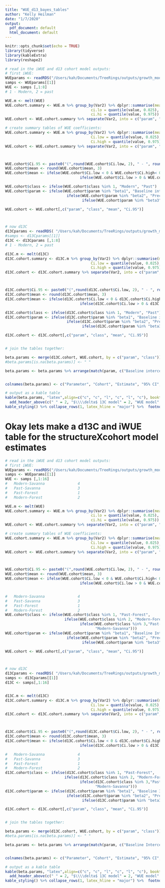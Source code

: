 ```yaml
---
title: "WUE_d13_bayes_tables"
author: "Kelly Heilman"
date: "1/7/2020"
output:
  pdf_document: default
  html_document: default
---
```


```r
knitr::opts_chunk$set(echo = TRUE)
library(tidyverse)
library(kableExtra)
library(reshape2)

```


```r
# read in the iWUE and d13 cohort model outputs:
# first iWUE:
WUEparams <- readRDS("/Users/kah/Documents/TreeRings/outputs/growth_model/iWUE_MAP_TMAX_dbh_cohort/samps.iWUE_age.cohort.re_v3.rds")
samps <- WUEparams[[1]]
WUE <- samps [,1:8]
# 1 - Modern, 2 = past

WUE.m <- melt(WUE)
WUE.cohort.summary <- WUE.m %>% group_by(Var2) %>% dplyr::summarise(mean = mean(value), 
                                       ci.lo = quantile(value, 0.025), 
                                       ci.hi = quantile(value, 0.975))
WUE.cohort <- WUE.cohort.summary %>% separate(Var2, into = c("param", "class"))

# create summary tables of WUE coefficients:
WUE.cohort.summary <- WUE.m %>% group_by(Var2) %>% dplyr::summarise(mean = mean(value), 
                                       Ci.low = quantile(value, 0.025), 
                                       Ci.high = quantile(value, 0.975))
WUE.cohort <- WUE.cohort.summary %>% separate(Var2, into = c("param", "class"))



WUE.cohort$Ci.95 <- paste0("(",round(WUE.cohort$Ci.low, 2), " - ", round(WUE.cohort$Ci.high, 2), ")")
WUE.cohort$mean <- round(WUE.cohort$mean, 3)
WUE.cohort$mean <- ifelse(WUE.cohort$Ci.low < 0 & WUE.cohort$Ci.high< 0, paste(WUE.cohort$mean, "*"),
                                  ifelse(WUE.cohort$Ci.low > 0 & WUE.cohort$Ci.high > 0, paste(WUE.cohort$mean, "*"), WUE.cohort$mean))

WUE.cohort$class <- ifelse(WUE.cohort$class %in% 1, "Modern", "Past")
WUE.cohort$param <- ifelse(WUE.cohort$param %in% "beta1", "Baseline intercept", 
                            ifelse(WUE.cohort$param %in% "beta2", "Precip",
                                   ifelse(WUE.cohort$param %in% "beta3", "June Tmax","DBH")))

WUE.cohort <- WUE.cohort[,c("param", "class", "mean", "Ci.95")]



# now d13C
d13Cparams <- readRDS( "/Users/kah/Documents/TreeRings/outputs/growth_model/iWUE_MAP_TMAX_dbh_cohort/samps.d13_ageclass_v3.rds")
#samps <- d13Cparams[[1]]
d13C <- d13Cparams [,1:8]
# 1 - Modern, 2 = past

d13C.m <- melt(d13C)
d13C.cohort.summary <- d13C.m %>% group_by(Var2) %>% dplyr::summarise(mean = mean(value), 
                                       Ci.low = quantile(value, 0.025), 
                                       Ci.high = quantile(value, 0.975))
d13C.cohort <- d13C.cohort.summary %>% separate(Var2, into = c("param", "class"))



d13C.cohort$Ci.95 <- paste0("(",round(d13C.cohort$Ci.low, 2), " - ", round(d13C.cohort$Ci.high, 2), ")")
d13C.cohort$mean <- round(d13C.cohort$mean, 3)
d13C.cohort$mean <- ifelse(d13C.cohort$Ci.low < 0 & d13C.cohort$Ci.high< 0, paste(d13C.cohort$mean, "*"),
                                  ifelse(d13C.cohort$Ci.low > 0 & d13C.cohort$Ci.high > 0, paste(d13C.cohort$mean, "*"), d13C.cohort$mean))

d13C.cohort$class <- ifelse(d13C.cohort$class %in% 1, "Modern", "Past")
d13C.cohort$param <- ifelse(d13C.cohort$param %in% "beta1", "Baseline intercept", 
                            ifelse(d13C.cohort$param %in% "beta2", "Precip",
                                   ifelse(d13C.cohort$param %in% "beta3", "June Tmax","DBH")))

d13C.cohort <- d13C.cohort[,c("param", "class", "mean", "Ci.95")]


# join the tables together:

beta.params <- merge(d13C.cohort, WUE.cohort, by = c("param", "class"))
#beta.params[is.na(beta.params)] <- " "

beta.params <- beta.params %>% arrange(match(param, c("Baseline intercept","Precip", "June Tmax", "DBH")), desc(class))


colnames(beta.params) <- c("Parameter", "Cohort", "Estimate", "95% CI", "Estimate", "95% CI")

# output as a kable table
kable(beta.params, "latex",align=c("c", "c", "l", "c", "l", "c"), booktabs = T, caption = "Parameter Estimates and Model Fit") %>%
  add_header_above(c(" " = 2, "$\\\\delta$ 13C model" = 2, "WUE model" = 2), escape =FALSE) %>%
kable_styling() %>% collapse_rows(1, latex_hline = "major") %>%  footnote(symbol = c("95% CI does not contain zero"), footnote_as_chunk = T)
```

# Okay lets make a d13C and iWUE table for the structureXcohort model estimates

```r
# read in the iWUE and d13 cohort model outputs:
# first iWUE:
WUEparams <- readRDS("/Users/kah/Documents/TreeRings/outputs/growth_model/iWUE_MAP_TMAX_dbh_cohort/samps.iWUE_struct.cohort.re_v3.rds")
samps <- WUEparams[[1]]
WUE <- samps [,1:16]
#   Modern-Savanna               4
#   Past-Savanna                 3
#   Past-Forest                  1
#   Modern-Forest                2

WUE.m <- melt(WUE)
WUE.cohort.summary <- WUE.m %>% group_by(Var2) %>% dplyr::summarise(mean = mean(value), 
                                       ci.lo = quantile(value, 0.025), 
                                       ci.hi = quantile(value, 0.975))
WUE.cohort <- WUE.cohort.summary %>% separate(Var2, into = c("param", "class"))

# create summary tables of WUE coefficients:
WUE.cohort.summary <- WUE.m %>% group_by(Var2) %>% dplyr::summarise(mean = mean(value), 
                                       Ci.low = quantile(value, 0.025), 
                                       Ci.high = quantile(value, 0.975))
WUE.cohort <- WUE.cohort.summary %>% separate(Var2, into = c("param", "class"))



WUE.cohort$Ci.95 <- paste0("(",round(WUE.cohort$Ci.low, 2), " - ", round(WUE.cohort$Ci.high, 2), ")")
WUE.cohort$mean <- round(WUE.cohort$mean, 3)
WUE.cohort$mean <- ifelse(WUE.cohort$Ci.low < 0 & WUE.cohort$Ci.high< 0, paste(WUE.cohort$mean, "*"),
                                  ifelse(WUE.cohort$Ci.low > 0 & WUE.cohort$Ci.high > 0, paste(WUE.cohort$mean, "*"), WUE.cohort$mean))


#   Modern-Savanna               4
#   Past-Savanna                 3
#   Past-Forest                  1
#   Modern-Forest                2
WUE.cohort$class <- ifelse(WUE.cohort$class %in% 1, "Past-Forest", 
                           ifelse(WUE.cohort$class %in% 2, "Modern-Forest", 
                                  ifelse(WUE.cohort$class %in% 3,"Past-Savanna",
                                         "Modern-Savanna")))
WUE.cohort$param <- ifelse(WUE.cohort$param %in% "beta1", "Baseline Intercept", 
                            ifelse(WUE.cohort$param %in% "beta2", "Precip",
                                   ifelse(WUE.cohort$param %in% "beta3", "June Tmax","DBH")))

WUE.cohort <- WUE.cohort[,c("param", "class", "mean", "Ci.95")]



# now d13C
d13Cparams <- readRDS( "/Users/kah/Documents/TreeRings/outputs/growth_model/iWUE_MAP_TMAX_dbh_cohort/samps.d13_struct.cohort_v3.rds")
samps <- d13Cparams[[1]]
d13C <- samps[,1:16]


d13C.m <- melt(d13C)
d13C.cohort.summary <- d13C.m %>% group_by(Var2) %>% dplyr::summarise(mean = mean(value), 
                                       Ci.low = quantile(value, 0.025), 
                                       Ci.high = quantile(value, 0.975))
d13C.cohort <- d13C.cohort.summary %>% separate(Var2, into = c("param", "class"))



d13C.cohort$Ci.95 <- paste0("(",round(d13C.cohort$Ci.low, 2), " - ", round(d13C.cohort$Ci.high, 2), ")")
d13C.cohort$mean <- round(d13C.cohort$mean, 3)
d13C.cohort$mean <- ifelse(d13C.cohort$Ci.low < 0 & d13C.cohort$Ci.high< 0, paste(d13C.cohort$mean, "*"),
                                  ifelse(d13C.cohort$Ci.low > 0 & d13C.cohort$Ci.high > 0, paste(d13C.cohort$mean, "*"), d13C.cohort$mean))

#   Modern-Savanna               4
#   Past-Savanna                 3
#   Past-Forest                  1
#   Modern-Forest                2
d13C.cohort$class <- ifelse(d13C.cohort$class %in% 1, "Past-Forest", 
                           ifelse(d13C.cohort$class %in% 2, "Modern-Forest", 
                                  ifelse(d13C.cohort$class %in% 3,"Past-Savanna",
                                         "Modern-Savanna")))
d13C.cohort$param <- ifelse(d13C.cohort$param %in% "beta1", "Baseline Intercept", 
                            ifelse(d13C.cohort$param %in% "beta2", "Precip",
                                   ifelse(d13C.cohort$param %in% "beta3", "June Tmax","DBH")))

d13C.cohort <- d13C.cohort[,c("param", "class", "mean", "Ci.95")]


# join the tables together:

beta.params <- merge(d13C.cohort, WUE.cohort, by = c("param", "class"))
#beta.params[is.na(beta.params)] <- " "

beta.params <- beta.params %>% arrange(match(param, c("Baseline Intercept","Precip", "June Tmax", "DBH")), desc(class))


colnames(beta.params) <- c("Parameter", "Cohort", "Estimate", "95% CI", "Estimate", "95% CI")

# output as a kable table
kable(beta.params, "latex",align=c("c", "c", "l", "c", "l", "c"), booktabs = T, caption = "Parameter Estimates and Model Fit") %>%
  add_header_above(c(" " = 2, "$\\\\delta$ 13C model" = 2, "WUE model" = 2), escape =FALSE) %>%
kable_styling() %>% collapse_rows(1, latex_hline = "major") %>%  footnote(symbol = c("95% CI does not contain zero"), footnote_as_chunk = T)
```

